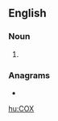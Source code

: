 ==English==

===Noun===
{{en-noun|?}}

# {{acronym of|cyclooxygenase|lang=en}}

===Anagrams===
* {{l|en|CXO}}

[[hu:COX]]
